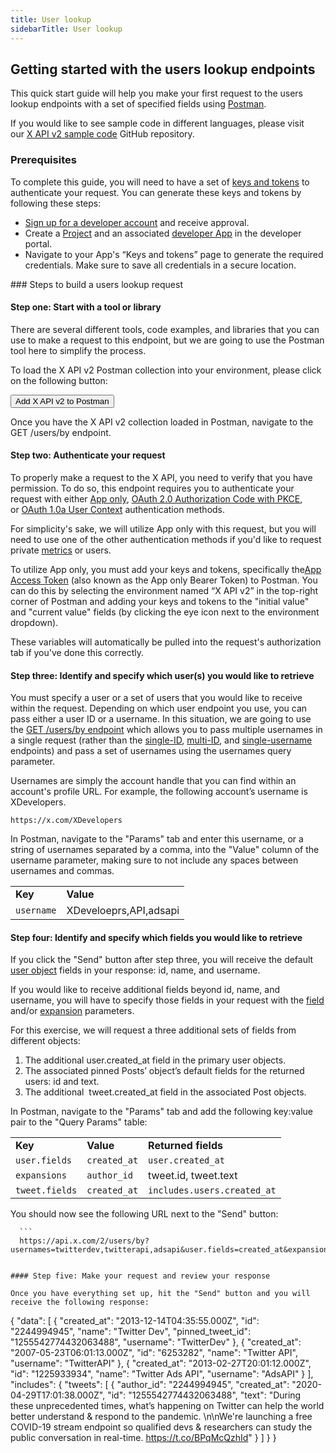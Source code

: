 ---
title: User lookup
sidebarTitle: User lookup
---


## Getting started with the users lookup endpoints

This quick start guide will help you make your first request to the users lookup endpoints with a set of specified fields using [Postman](https://developer.x.com/en/docs/tutorials/postman-getting-started).

If you would like to see sample code in different languages, please visit our [X API v2 sample code](https://github.com/xdevplatform/Twitter-API-v2-sample-code) GitHub repository. 
<Note>
### Prerequisites

To complete this guide, you will need to have a set of [keys and tokens](/resources/fundamentals/authentication) to authenticate your request. You can generate these keys and tokens by following these steps:

* [Sign up for a developer account](https://developer.x.com/en/apply-for-access) and receive approval.
* Create a [Project](/resources/fundamentals/projects) and an associated [developer App](/resources/fundamentals/developer-apps) in the developer portal.
* Navigate to your App's “Keys and tokens” page to generate the required credentials. Make sure to save all credentials in a secure location.
</Note>
### Steps to build a users lookup request

#### Step one: Start with a tool or library

There are several different tools, code examples, and libraries that you can use to make a request to this endpoint, but we are going to use the Postman tool here to simplify the process.

To load the X API v2 Postman collection into your environment, please click on the following button:

<Button href="https://t.co/twitter-api-postman">
  Add X API v2 to Postman
</Button>

Once you have the X API v2 collection loaded in Postman, navigate to the GET /users/by endpoint.
 

#### Step two: Authenticate your request

To properly make a request to the X API, you need to verify that you have permission. To do so, this endpoint requires you to authenticate your request with either [App only](/resources/fundamentals/authentication#app-only-authentication-and-oauth-2-0-bearer-token), [OAuth 2.0 Authorization Code with PKCE](resources/fundamentals/authentication#oauth-2-0-authorization-code-flow-with-pkce-2), or [OAuth 1.0a User Context](/resources/fundamentals/authentication) authentication methods.

For simplicity's sake, we will utilize App only with this request, but you will need to use one of the other authentication methods if you'd like to request private [metrics](/x-api/fundamentals/metrics) or users. 

To utilize App only, you must add your keys and tokens, specifically the[App Access Token](/resources/fundamentals/authentication#using-and-generating-an-app-only-bearer-token) (also known as the App only Bearer Token) to Postman. You can do this by selecting the environment named “X API v2” in the top-right corner of Postman and adding your keys and tokens to the "initial value" and "current value" fields (by clicking the eye icon next to the environment dropdown).

These variables will automatically be pulled into the request's authorization tab if you've done this correctly.
 

#### Step three: Identify and specify which user(s) you would like to retrieve

You must specify a user or a set of users that you would like to receive within the request. Depending on which user endpoint you use, you can pass either a user ID or a username. In this situation, we are going to use the [GET /users/by endpoint](/x-api/users/user-lookup-by-usernames) which allows you to pass multiple usernames in a single request (rather than the [single-ID](/x-api/users/user-lookup-by-id), [multi-ID](/x-api/users/user-lookup-by-ids), and [single-username](/x-api/users/user-lookup-by-username) endpoints) and pass a set of usernames using the usernames query parameter.

Usernames are simply the account handle that you can find within an account's profile URL. For example, the following account’s username is XDevelopers.

`https://x.com/XDevelopers`

In Postman, navigate to the "Params" tab and enter this username, or a string of usernames separated by a comma, into the "Value" column of the username parameter, making sure to not include any spaces between usernames and commas. 

|     |     |
| :--- | :--- |
| **Key** | **Value** |
| `username` | XDeveloeprs,API,adsapi |

#### Step four: Identify and specify which fields you would like to retrieve

If you click the "Send" button after step three, you will receive the default [user object](/x-api/fundamentals/data-dictionary#user) fields in your response: id, name, and username.

If you would like to receive additional fields beyond id, name, and username, you will have to specify those fields in your request with the [field](https://developer.x.com/en/docs/x-api/data-dictionary/introduction/fields) and/or [expansion](https://developer.x.com/en/docs/x-api/data-dictionary/introduction/expansions) parameters.

For this exercise, we will request a three additional sets of fields from different objects:

1.  The additional user.created_at field in the primary user objects.
2.  The associated pinned Posts’ object’s default fields for the returned users: id and text.
3.  The additional  tweet.created_at field in the associated Post objects.
     

In Postman, navigate to the "Params" tab and add the following key:value pair to the "Query Params" table:

|     |     |     |
| :--- | :--- | :--- |
| **Key** | **Value** | **Returned fields** |
| `user.fields` | `created_at` | `user.created_at` |
| `expansions` | `author_id` | tweet.id, tweet.text |
| `tweet.fields` | `created_at` | `includes.users.created_at` |

You should now see the following URL next to the "Send" button:

      ```
      https://api.x.com/2/users/by?usernames=twitterdev,twitterapi,adsapi&user.fields=created_at&expansions=pinned_tweet_id&tweet.fields=author_id,created_at
```

#### Step five: Make your request and review your response

Once you have everything set up, hit the "Send" button and you will receive the following response:

```
{
  "data": [
    {
      "created_at": "2013-12-14T04:35:55.000Z",
      "id": "2244994945",
      "name": "Twitter Dev",
      "pinned_tweet_id": "1255542774432063488",
      "username": "TwitterDev"
    },
    {
      "created_at": "2007-05-23T06:01:13.000Z",
      "id": "6253282",
      "name": "Twitter API",
      "username": "TwitterAPI"
    },
    {
      "created_at": "2013-02-27T20:01:12.000Z",
      "id": "1225933934",
      "name": "Twitter Ads API",
      "username": "AdsAPI"
    }
  ],
  "includes": {
    "tweets": [
      {
        "author_id": "2244994945",
        "created_at": "2020-04-29T17:01:38.000Z",
        "id": "1255542774432063488",
        "text": "During these unprecedented times, what’s happening on Twitter can help the world better understand &amp; respond to the pandemic. \n\nWe're launching a free COVID-19 stream endpoint so qualified devs &amp; researchers can study the public conversation in real-time. https://t.co/BPqMcQzhId"
      }
    ]
  }
}
```